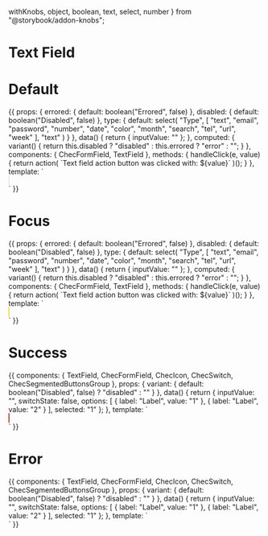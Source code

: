   withKnobs,
  object,
  boolean,
  text,
  select,
  number
} from "@storybook/addon-knobs";

<Meta title="Form fields/Text field" component={TextField} />

# Text Field

<Props of={TextField} />

# Default

<Preview>
  <Story name="Defaults">
    {{
      props: {
        errored: {
          default: boolean("Errored", false)
        },
        disabled: {
          default: boolean("Disabled", false)
        },
        type: {
          default: select(
            "Type",
            [
              "text",
              "email",
              "password",
              "number",
              "date",
              "color",
              "month",
              "search",
              "tel",
              "url",
              "week"
            ],
            "text"
          )
        }
      },
      data() {
        return { inputValue: "" };
      },
      computed: {
        variant() {
          return this.disabled ? "disabled" : this.errored ? "error" : "";
        }
      },
      components: {
        ChecFormField,
        TextField
      },
      methods: {
        handleClick(e, value) {
          return action(
            `Text field action button was clicked with: ${value}`
          )();
        }
      },
      template: `
        <div class="py-16 flex justify-center">
          <ChecFormField
            :appendLabel="appendLabel"
            :tooltip="tooltip"
            :icon="icon"
            @action-click="handleClick"
            class="w-full max-w-sm"
          >
            <TextField
              name="input-name"
              placeholder="Placeholder"
              v-model="inputValue"
              :variant="variant"
              :style-variant="styleVariant"
              :type="type"
              style="border: 1px solid #E5E5E5;"
              />
          </ChecFormField>
        </div>`
    }}
  </Story>
</Preview>

# Focus

<Preview>
  <Story name="Focus">
    {{
      props: {
        errored: {
          default: boolean("Errored", false)
        },
        disabled: {
          default: boolean("Disabled", false)
        },
        type: {
          default: select(
            "Type",
            [
              "text",
              "email",
              "password",
              "number",
              "date",
              "color",
              "month",
              "search",
              "tel",
              "url",
              "week"
            ],
            "text"
          )
        }
      },
      data() {
        return { inputValue: "" };
      },
      computed: {
        variant() {
          return this.disabled ? "disabled" : this.errored ? "error" : "";
        }
      },
      components: {
        ChecFormField,
        TextField
      },
      methods: {
        handleClick(e, value) {
          return action(
            `Text field action button was clicked with: ${value}`
          )();
        }
      },
      template: `
        <div class="py-16 flex justify-center">
          <ChecFormField
            :appendLabel="appendLabel"
            :tooltip="tooltip"
            :icon="icon"
            @action-click="handleClick"
            class="w-full max-w-sm"
          >
            <TextField
              name="input-name"
              placeholder="Placeholder"
              v-model="inputValue"
              :variant="variant"
              :style-variant="styleVariant"
              :type="type"
              style="border:1px solid #F6DA2B"
              />
          </ChecFormField>
        </div>`
    }}
  </Story>
</Preview>

# Success

<Preview>
  <Story name="Success">
    {{
      components: {
        TextField,
        ChecFormField,
        ChecIcon,
        ChecSwitch,
        ChecSegmentedButtonsGroup
      },
      props: {
        variant: {
          default: boolean("Disabled", false) ? "disabled" : ""
        }
      },
      data() {
        return {
          inputValue: "",
          switchState: false,
          options: [
            { label: "Label", value: "1" },
            { label: "Label", value: "2" }
          ],
          selected: "1"
        };
      },
      template: `
        <div class="py-16 flex justify-center flex flex-col justify-center">
          <TextField
            class="self-center w-full max-w-sm mb-4"
            v-model="inputValue"
            type="text"
            :variant="variant"
            style="border:1px solid #CA3724"
          >
            <ChecIcon icon="check-square" class="w-4 h-4" style="background-color#219653" />
          </TextField>
        </div>`
    }}
  </Story>
</Preview>

# Error

<Preview>
  <Story name="Error">
    {{
      components: {
        TextField,
        ChecFormField,
        ChecIcon,
        ChecSwitch,
        ChecSegmentedButtonsGroup
      },
      props: {
        variant: {
          default: boolean("Disabled", false) ? "disabled" : ""
        }
      },
      data() {
        return {
          inputValue: "",
          switchState: false,
          options: [
            { label: "Label", value: "1" },
            { label: "Label", value: "2" }
          ],
          selected: "1"
        };
      },
      template: `
        <div class="py-16 flex justify-center flex flex-col justify-center">
          <TextField
            class="self-center w-full max-w-sm mb-4"
            v-model="inputValue"
            type="text"
            :variant="variant"
          >
            <ChecIcon icon="close-square" class="w-4 h-4 text-gray-500" />
          </TextField>
        </div>`
    }}
  </Story>
</Preview>
